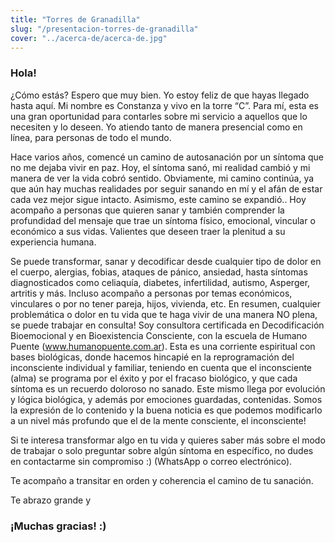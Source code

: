 ```yaml
---
title: "Torres de Granadilla"
slug: "/presentacion-torres-de-granadilla"
cover: "../acerca-de/acerca-de.jpg"
---
```


### Hola!

¿Cómo estás? Espero que muy bien. Yo estoy feliz de que hayas llegado hasta aquí. Mi nombre es Constanza y vivo en la torre “C”.
Para mí, esta es una gran oportunidad para contarles sobre mi servicio a aquellos que lo necesiten y lo deseen. Yo atiendo tanto de manera presencial como en línea, para personas de todo el mundo.

Hace varios años, comencé un camino de autosanación por un síntoma que no me dejaba vivir en paz. Hoy, el síntoma sanó, mi realidad cambió y mi manera de ver la vida cobró sentido. Obviamente, mi camino continúa, ya que aún hay muchas realidades por seguir sanando en mí y el afán de estar cada vez mejor sigue intacto. Asimismo, este camino se expandió..
Hoy acompaño a personas que quieren sanar y también comprender la profundidad del mensaje que trae un síntoma físico, emocional, vincular o económico a sus vidas. Valientes que deseen traer la plenitud a su experiencia humana.

Se puede transformar, sanar y decodificar desde cualquier tipo de dolor en el cuerpo, alergias, fobias, ataques de pánico, ansiedad, hasta síntomas diagnosticados como celiaquía, diabetes, infertilidad, autismo, Asperger, artritis y más. Incluso acompaño a personas por temas económicos, vinculares o por no tener pareja, hijos, vivienda, etc.
En resumen, cualquier problemática o dolor en tu vida que te haga vivir de una manera NO plena, se puede trabajar en consulta!
Soy consultora certificada en Decodificación Bioemocional y en Bioexistencia Consciente, con la escuela de Humano Puente (www.humanopuente.com.ar).
Esta es una corriente espiritual con bases biológicas, donde hacemos hincapié en la reprogramación del inconsciente individual y familiar, teniendo en cuenta que el inconsciente (alma) se programa por el éxito y por el fracaso biológico, y que cada síntoma es un recuerdo doloroso no sanado. Este mismo llega por evolución y lógica biológica, y además por emociones guardadas, contenidas.
Somos la expresión de lo contenido y la buena noticia es que podemos modificarlo a un nivel más profundo que el de la mente consciente, el inconsciente!

Si te interesa transformar algo en tu vida y quieres saber más sobre el modo de trabajar o solo preguntar sobre algún síntoma en específico, no dudes en contactarme sin compromiso :) (WhatsApp o correo electrónico).

Te acompaño a transitar en orden y coherencia el camino de tu sanación.

Te abrazo grande y

### ¡Muchas gracias! :)
